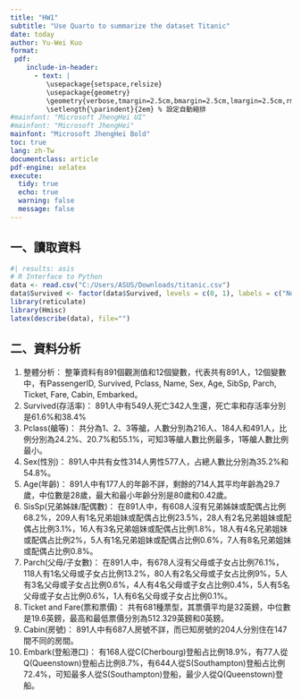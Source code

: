 ---
title: "HW1"
subtitle: "Use Quarto to summarize the dataset Titanic"
date: today
author: Yu-Wei Kuo
format:
 pdf:
    include-in-header:
      - text: |
         \usepackage{setspace,relsize}
         \usepackage{geometry}
         \geometry{verbose,tmargin=2.5cm,bmargin=2.5cm,lmargin=2.5cm,rmargin=2.5cm}
         \setlength{\parindent}{2em} % 設定自動縮排
#mainfont: "Microsoft JhengHei UI"
#mainfont: "Microsoft JhengHei"
mainfont: "Microsoft JhengHei Bold"
toc: true
lang: zh-Tw
documentclass: article
pdf-engine: xelatex
execute:
  tidy: true
  echo: true
  warning: false
  message: false
---

## 一、讀取資料

```{r}
#| results: asis
# R Interface to Python
data <- read.csv("C:/Users/ASUS/Downloads/titanic.csv")
data$Survived <- factor(data$Survived, levels = c(0, 1), labels = c("No", "Yes"))
library(reticulate)
library(Hmisc)
latex(describe(data), file="")
```

## 二、資料分析
1. 整體分析：
\newline 整筆資料有891個觀測值和12個變數，代表共有891人，12個變數中，有PassengerID, Survived, Pclass, Name, Sex, Age, SibSp, Parch, 
    Ticket, Fare, Cabin, Embarked。
2. Survived(存活率)：
\newline 891人中有549人死亡342人生還，死亡率和存活率分別是61.6%和38.4%
3. Pclass(艙等)：
\newline 共分為1、2、3等艙，人數分別為216人、184人和491人，比例分別為24.2%、20.7%和55.1%，可知3等艙人數比例最多，1等艙人數比例最小。
4. Sex(性別)：
\newline 891人中共有女性314人男性577人，占總人數比分別為35.2%和54.8%。
5. Age(年齡)：
\newline 891人中有177人的年齡不詳，剩餘的714人其平均年齡為29.7歲，中位數是28歲，最大和最小年齡分別是80歲和0.42歲。
6. SisSp(兄弟姊妹/配偶數)：
\newline 在891人中，有608人沒有兄弟姊妹或配偶占比例68.2%，209人有1名兄弟姐妹或配偶占比例23.5%，28人有2名兄弟姐妹或配偶占比例3.1%，16人有3名兄弟姐妹或配偶占比例1.8%，18人有4名兄弟姐妹或配偶占比例2%，5人有1名兄弟姐妹或配偶占比例0.6%，7人有8名兄弟姐妹或配偶占比例0.8%。
7. Parch(父母/子女數)：
\newline 在891人中，有678人沒有父母或子女占比例76.1%，118人有1名父母或子女占比例13.2%，80人有2名父母或子女占比例9%，5人有3名父母或子女占比例0.6%，4人有4名父母或子女占比例0.4%，5人有5名父母或子女占比例0.6%，1人有6名父母或子女占比例0.1%。
8. Ticket and Fare(票和票價)：
\newline 共有681種票型，其票價平均是32英鎊，中位數是19.6英鎊，最高和最低票價分別為512.329英鎊和0英鎊。
9. Cabin(房號)：
\newline 891人中有687人房號不詳，而已知房號的204人分別住在147間不同的房間。
10. Embark(登船港口)：
\newline 有168人從C(Cherbourg)登船占比例18.9%，有77人從Q(Queenstown)登船占比例8.7%，有644人從S(Southampton)登船占比例72.4%，可知最多人從S(Southampton)登船，最少人從Q(Queenstown)登船。